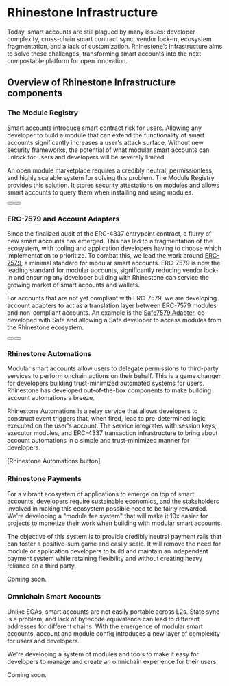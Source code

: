 
# Rhinestone Infrastructure

Today, smart accounts are still plagued by many issues: developer complexity, cross-chain smart contract sync, vendor lock-in, ecosystem fragmentation, and a lack of customization. Rhinestone’s Infrastructure aims to solve these challenges, transforming smart accounts into the next compostable platform for open innovation.

<div className="my-8">
  <ProtocolBanner width={1000} height={400} />
</div>

## Overview of Rhinestone Infrastructure components

### The Module Registry

Smart accounts introduce smart contract risk for users. Allowing any developer to build a module that can extend the functionality of smart accounts significantly increases a user's attack surface. Without new security frameworks, the potential of what modular smart accounts can unlock for users and developers will be severely limited. 

An open module marketplace requires a credibly neutral, permissionless, and highly scalable system for solving this problem. The Module Registry provides this solution. It stores security attestations on modules and allows smart accounts to query them when installing and using modules.

<div className="flex flex-row gap-x-[10px] mb-8">
  <Button href="/module-registry" buttonComponent={"Module Registry"} />
  <Button
    href="http://t.me/kurt_larsen"
    buttonComponent={"Become a module Auditor"}
  />
</div>

### ERC-7579 and Account Adapters

Since the finalized audit of the ERC-4337 entrypoint contract, a flurry of new smart accounts has emerged. This has led to a fragmentation of the ecosystem, with tooling and application developers having to choose which implementation to prioritize. To combat this, we lead the work around [ERC-7579](https://erc7579.com), a minimal standard for modular smart accounts. ERC-7579 is now the leading standard for modular accounts, significantly reducing vendor lock-in and ensuring any developer building with Rhinestone can service the growing market of smart accounts and wallets.

For accounts that are not yet compliant with ERC-7579, we are developing account adapters to act as a translation layer between ERC-7579 modules and non-compliant accounts. An example is the [Safe7579 Adapter](/safe7579), co-developed with Safe and allowing a Safe developer to access modules from the Rhinestone ecosystem.

<div className="flex flex-row gap-x-[10px] mb-8">
  <Button href="https://erc7579.com/" buttonComponent={"ERC-7579"} />
  <Button href="/safe7579" buttonComponent={"Safe7579"} />
</div>

### Rhinestone Automations

Modular smart accounts allow users to delegate permissions to third-party services to perform onchain actions on their behalf. This is a game changer for developers building trust-minimized automated systems for users. Rhinestone has developed out-of-the-box components to make building account automations a breeze. 

Rhinestone Automations is a relay service that allows developers to construct event triggers that, when fired, lead to pre-determined logic executed on the user's account. The service integrates with session keys, executor modules, and ERC-4337 transaction infrastructure to bring about account automations in a simple and trust-minimized manner for developers.

[Rhinestone Automations button]

### Rhinestone Payments

For a vibrant ecosystem of applications to emerge on top of smart accounts, developers require sustainable economics, and the stakeholders involved in making this ecosystem possible need to be fairly rewarded. We're developing a "module fee system" that will make it 10x easier for projects to monetize their work when building with modular smart accounts. 

The objective of this system is to provide credibly neutral payment rails that can foster a positive-sum game and easily scale. It will remove the need for module or application developers to build and maintain an independent payment system while retaining flexibility and without creating heavy reliance on a third party.

Coming soon.

### Omnichain Smart Accounts

Unlike EOAs, smart accounts are not easily portable across L2s. State sync is a problem, and lack of bytecode equivalence can lead to different addresses for different chains. With the emergence of modular smart accounts, account and module config introduces a new layer of complexity for users and developers.

We're developing a system of modules and tools to make it easy for developers to manage and create an omnichain experience for their users. 

Coming soon.




